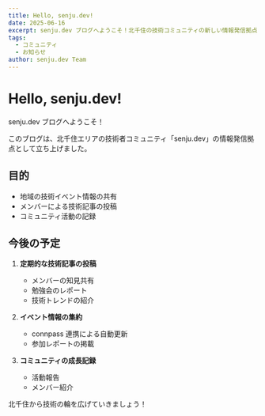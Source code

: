 ```yaml
---
title: Hello, senju.dev!
date: 2025-06-16
excerpt: senju.dev ブログへようこそ！北千住の技術コミュニティの新しい情報発信拠点です。
tags:
  - コミュニティ
  - お知らせ
author: senju.dev Team
---
```


# Hello, senju.dev!

senju.dev ブログへようこそ！

このブログは、北千住エリアの技術者コミュニティ「senju.dev」の情報発信拠点として立ち上げました。

## 目的

- 地域の技術イベント情報の共有
- メンバーによる技術記事の投稿
- コミュニティ活動の記録

## 今後の予定

1. **定期的な技術記事の投稿**
   - メンバーの知見共有
   - 勉強会のレポート
   - 技術トレンドの紹介

2. **イベント情報の集約**
   - connpass 連携による自動更新
   - 参加レポートの掲載

3. **コミュニティの成長記録**
   - 活動報告
   - メンバー紹介

北千住から技術の輪を広げていきましょう！